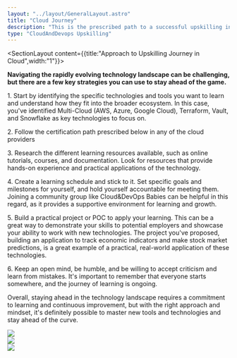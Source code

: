 ```yaml
---
layout: "../layout/GeneralLayout.astro"
title: "Cloud Journey"
description: "This is the prescribed path to a successful upskilling in Cloud"
type: "CloudAndDevops Upskilling"
---
```


<SectionLayout  content={{title:"Approach to Upskilling Journey in Cloud",width:"1"}}>

<div class="max-w-none w-5/6 prose lg:prose-base overflow-x-hidden overflow-y-auto   dark:prose-invert prose-ul:list-inside prose-ol:list-inside  ">
    
**Navigating the rapidly evolving technology landscape can be challenging, but there are a few key strategies you can use to stay ahead of the game.**

1\. Start by identifying the specific technologies and tools you want to learn and understand how they fit into the broader ecosystem. In this case, you've identified Multi-Cloud (AWS, Azure, Google Cloud), Terraform, Vault, and Snowflake as key technologies to focus on.

 
2\. Follow the certification path prescribed below in any of the cloud providers

3\. Research the different learning resources available, such as online tutorials, courses, and documentation. Look for resources that provide hands-on experience and practical applications of the technology.


4\. Create a learning schedule and stick to it. Set specific goals and milestones for yourself, and hold yourself accountable for meeting them. Joining a community group like Cloud&DevOps Babies can be helpful in this regard, as it provides a supportive environment for learning and growth.

5\. Build a practical project or POC to apply your learning. This can be a great way to demonstrate your skills to potential employers and showcase your ability to work with new technologies. The project you've proposed, building an application to track economic indicators and make stock market predictions, is a great example of a practical, real-world application of these technologies.

6\. Keep an open mind, be humble, and be willing to accept criticism and learn from mistakes. It's important to remember that everyone starts somewhere, and the journey of learning is ongoing.

Overall, staying ahead in the technology landscape requires a commitment to learning and continuous improvement, but with the right approach and mindset, it's definitely possible to master new tools and technologies and stay ahead of the curve.


<div class="grid grid-cols-1 gap-6 lg:gap-8 sm:grid-cols-2 lg:grid-cols-2 overflow-hidden">
    <div class="bg-slate-400 dark:bg-white rounded-lg shadow-md p-6">
    <img src="./aws_cert.svg"/>
    </div>
     <div class="bg-slate-400 dark:bg-white rounded-lg shadow-md p-6">
    <img src="./azure_cert.svg"/>
    </div>
     <div class="bg-slate-400 dark:bg-white rounded-lg shadow-md p-6">
    <img src="./google_cert.svg"/>
    </div>
</div>
<br/> <br/>

 </div>

</SectionLayout>